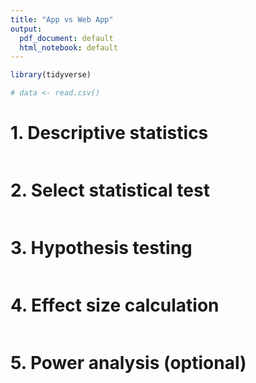 ```yaml
---
title: "App vs Web App"
output:
  pdf_document: default
  html_notebook: default
---
```



```r
library(tidyverse)
```


```r
# data <- read.csv()
```

# 1. Descriptive statistics
```r


```


# 2. Select statistical test
```r


```


# 3. Hypothesis testing
```r


```


# 4. Effect size calculation
```r


```


# 5. Power analysis (optional)
```r


```


